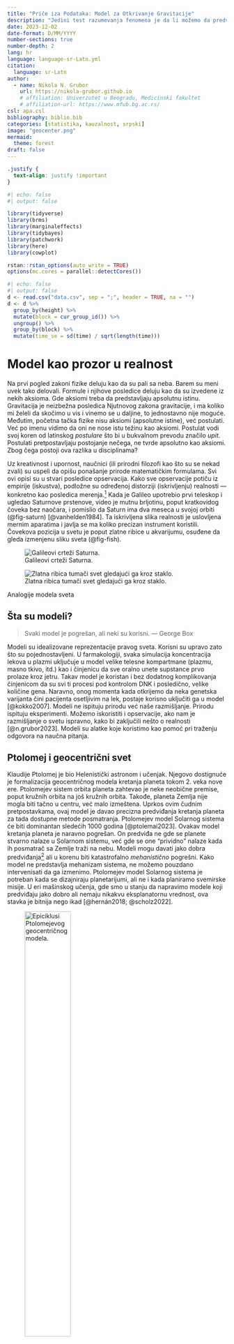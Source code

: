 ```yaml
---
title: "Priče iza Podataka: Model za Otkrivanje Gravitacije"
description: "Jedini test razumevanja fenomena je da li možemo da predvidimo ishod naše intervencije. Ptolomejevim geocentričnim modelom Solarnog sistema nikad ne bismo mogli da sletimo na mesec, ali Keplerovim modelom --- da. Možemo li osnovnoškolskim znanjem da smislimo eksperiment i modelom otkrijemo lokalno gravitaciono ubrzanje u Beogradu?"
date: 2023-12-02
date-format: D/MM/YYYY
number-sections: true
number-depth: 2
lang: hr
language: language-sr-Latn.yml
citation:
  language: sr-Latn
author:
  - name: Nikola N. Grubor
    url: https://nikola-grubor.github.io
    # affiliation: Univerzutet u Beogradu, Medicinski fakultet
    # affiliation-url: https://www.mfub.bg.ac.rs/
csl: apa.csl
bibliography: biblio.bib
categories: [statistika, kauzalnost, srpski]
image: "geocenter.png"
mermaid: 
  theme: forest
draft: false
---
```


```css
.justify {
  text-align: justify !important
}
```

```r
#| echo: false
#| output: false

library(tidyverse)
library(brms)
library(marginaleffects)
library(tidybayes)
library(patchwork)
library(here)
library(cowplot)

rstan::rstan_options(auto_write = TRUE)
options(mc.cores = parallel::detectCores())
```

```r
#| echo: false
#| output: false
d <- read.csv("data.csv", sep = ";", header = TRUE, na = "")
d <- d %>%
  group_by(height) %>% 
  mutate(block = cur_group_id()) %>% 
  ungroup() %>% 
  group_by(block) %>% 
  mutate(time_se = sd(time) / sqrt(length(time)))

```

# Model kao prozor u realnost {.justify}

Na prvi pogled zakoni fizike deluju kao da su pali sa neba. Barem su meni uvek tako delovali. Formule i njihove posledice deluju kao da su izvedene iz nekih aksioma. Gde aksiomi treba da predstavljaju apsolutnu istinu. Gravitacija je neizbežna posledica Njutnovog zakona gravitacije, i ma koliko mi želeli da skočimo u vis i vinemo se u daljine, to jednostavno nije moguće. Međutim, početna tačka fizike nisu aksiomi (apsolutne istine), već postulati. Već po imenu vidimo da oni ne nose istu težinu kao aksiomi. Postulat vodi svoj koren od latinskog *postulare* što bi u bukvalnom prevodu značilo *upit*. Postulati pretpostavljaju postojanje nečega, ne tvrde apsolutno kao aksiomi. Zbog čega postoji ova razlika u disciplinama?

Uz kreativnost i upornost, naučnici (ili prirodni filozofi kao što su se nekad zvali) su uspeli da opišu ponašanje prirode matematičkim formulama. Svi ovi opisi su u stvari posledice opservacija. Kako sve opservacije potiču iz empirije (iskustva), podložne su određenoj distorziji (iskrivljenju) realnosti --- konkretno kao posledica merenja.[^1] Kada je Galileo upotrebio prvi teleskop i ugledao Saturnove prstenove, video je mutnu brljotinu, poput kratkovidog čoveka bez naočara, i pomislio da Saturn ima dva meseca u svojoj orbiti (@fig-saturn) [@vanhelden1984]. Ta iskrivljena slika realnosti je uslovljena mernim aparatima i javlja se ma koliko precizan instrument koristili. Čovekova pozicija u svetu je poput zlatne ribice u akvarijumu, osuđene da gleda izmenjenu sliku sveta (@fig-fish).

[^1]: Možda deluje da kao da tvrdim da su opservacije nekako inferiorni oblik saznanja. Naprotiv, eksperimenti i opservacije su preko potrebni ljudskom saznanju. Čovekov mozak ume veoma lako da se prevari --- da umisli veze tamo gde one ne postoje. Eksperimenti nam omogućavaju da proverimo naše teorije. I često, ako se rezultati ne poklapaju, možemo da unapredimo naše ideje.

::: {#fig-models}
![Galileovi crteži Saturna.](saturn.jpeg){#fig-saturn}

![Zlatna ribica tumači svet gledajući ga kroz staklo.](fish.jpg){#fig-fish}

Analogije modela sveta
:::

## Šta su modeli?

> Svaki model je pogrešan, ali neki su korisni. --- George Box

Modeli su idealizovane reprezentacije pravog sveta. Korisni su upravo zato što su pojednostavljeni. U farmakologiji, svaka simulacija koncentracija lekova u plazmi uključuje u model velike telesne kompartmane (plazmu, masno tkivo, itd.) kao i činjenicu da sve oralno unete supstance prvo prolaze kroz jetru. Takav model je koristan i bez dodatnog komplikovanja činjenicom da su svi ti procesi pod kontrolom DNK i posledično, velike količine gena. Naravno, onog momenta kada otkrijemo da neka genetska varijanta čini pacijenta osetljivim na lek, postaje korisno uključiti ga u model [@kokko2007]. Modeli ne ispituju prirodu već naše razmišljanje. Prirodu ispituju eksperimenti. Možemo iskoristiti i opservacije, ako nam je razmišljanje o svetu ispravno, kako bi zaključili nešto o realnosti [@n.grubor2023]. Modeli su alatke koje koristimo kao pomoć pri traženju odgovora na naučna pitanja.

## Ptolomej i geocentrični svet

Klaudije Ptolomej je bio Helenistički astronom i učenjak. Njegovo dostignuće je formalizacija geocentričnog modela kretanja planeta tokom 2. veka nove ere. Ptolomejev sistem orbita planeta zahtevao je neke neobične premise, poput kružnih orbita na još kružnih orbita. Takođe, planeta Zemlja nije mogla biti tačno u centru, već malo izmeštena. Uprkos ovim čudnim pretpostavkama, ovaj model je davao precizna predviđanja kretanja planeta za tada dostupne metode posmatranja. Ptolomejev model Solarnog sistema će biti dominantan sledećih 1000 godina [@ptolemai2023]. Ovakav model kretanja planeta je naravno pogrešan. On predviđa ne gde se planete stvarno nalaze u Solarnom sistemu, već gde se one "prividno" nalaze kada ih posmatrač sa Zemlje traži na nebu. Modeli mogu davati jako dobra predviđanja[^2] ali u korenu biti katastrofalno *mehanistično* pogrešni. Kako model ne predstavlja mehanizam sistema, ne možemo pouzdano intervenisati da ga izmenimo. Ptolomejev model Solarnog sistema je potreban kada se dizajniraju planetarijumi, ali ne i kada planiramo svemirske misije. U eri mašinskog učenja, gde smo u stanju da napravimo modele koji predviđaju jako dobro ali nemaju nikakvu eksplanatornu vrednost, ova stavka je bitnija nego ikad [@hernán2018; @scholz2022].

[^2]: U industriji je često predikcija cilj sam po sebi (npr. koji tip osobe će kliknuti na reklamu koja mu je servirana). Međutim, istraživači bi trebalo da teže nekom razumevanju sveta. Kada imamo kauzalni model, onda možemo da planiramo intervencije, tj. šta će se desiti ako utičemo na sistem. Oba cilja su korisna, sve zavisi od konteksta.

![Epiciklusi Ptolomejevog geocentričnog modela.](geocenter.png){width="50%"}

# Primer: Gravitaciono ubrzanje u Beogradu {.justify}

### Lokalno gravitaciono ubrzanje

Stvari koje imaju masu utiču na okolinu preko gravitacionog polja. Što je veća masa to je jača sila privlačenja koja deluje između dva tela. Kako naša planeta nije savršena sfera, privlačna sila neće svuda na Zemlji biti ista. Odradićemo mali eksperiment da pokušamo da je odredimo.[^3]^,^[^4]

[^3]: Sumnjam da ćemo imati dovoljno podataka da precizno odredimo lokalnu gravitacionu kanstantu, ali barem možemo da otkrijemo koliko precizni možemo da budemo.

[^4]: Inspiracija za ovaj eksperiment dolazi iz veoma kvalitetnog članka o principijelnom modeliranju od @betancourt2019.

### Ideja eksperimenta

Sve što je potrebno je:

-   neka stvar koju ćemo puštati da padne više puta
-   štoperica
-   metar

Našao sam najobičniju tenisku lopticu, mada može bilo šta izdržljivo da posluži. Zatim sam izmerio četiri različite visine u stanu i puštao loptu da pada sa različitih visina dok mi nije dosadilo, mereći vreme do udara o pod štopericom. Više podataka je uvek bolje --- napravio sam 51 opservaciju.

### Proces koji generiše podatke

Interesantno je da se u ovom procesu padanja tela na pod krije informacija o tome koliko jako deluje gravitacija na našoj planeti. Bilo koji proces koji stvara podatke nazivamo "procesom koji generiše podatke" (engl. *data generating process*). Informacija o gravitacionom ubrzanju je skrivena u nekom odnosu vremena i visine. Jedini način da smisleno povežemo ove dve vrednosti je ako prvo imamo razumnu teoriju. To nas vraća u osnovnu školu.

## Odakle dolazi formula gravitacije

U osnovnoj školi smo naučili da telo u da se visina tela u slobodnom padu može izraziti sa (detaljnije izvedeno u [Dodatak 1](#sec-dodatak1)):

$$
h = \frac{1}{2}gt^2
$$ Kako bismo otkrili kakvo je gravitaciono ubrzanje možemo odraditi eksperiment. Bacanje obične loptice sa poznate visine $h$ i merenje vremena pada $t$ nas ostavlja sa jednom nepoznatom: $g$. Ako pravimo model procesa opšte forme $y = f(x)$, odnos možemo izraziti formulom:

$$
t_i = \sqrt\frac{2h_k}{g}, \; \text{za i-to bacanje loptice, i k-tu visinu.}
$$

Sada možemo prikupiti podatke.

## Otkrivanje gravitacionog ubrzanja

U nadi da će se u mojim podacima pronaći informacija o gravitacionom ubrzanju, napravio sam 51 opservaciju vremena potrebnog za slobodan pad sa 4 različite visine. Rezultujući podaci su dati u @tbl-data. Nelinearan odnos je grafički prikazan na [@fig-datagraph]

```r
#| label: tbl-data
#| tbl-cap: "Prikazano je prvih 5 redova podataka iz eksperimenta."
#| echo: false

d %>% ungroup() %>%  select(-c(block, time_se)) %>% 
  rename("vreme_s" = "time", "visina_m" = "height") %>%
  head(5) %>% 
  knitr::kable()
```

```r
#| label: fig-datagraph
#| fig-cap: "Grafički prikaz podataka iz eksperimenta slobodnog pada loptice."
#| echo: false
#| warning: false


d %>% ggplot(aes(x = height, y = time, 
                 ymin = time - time_se, 
                 ymax = time + time_se)) +
  geom_point(shape = 20, alpha = 2/3) +
  geom_smooth(se = T, color = "lightblue", fill = "grey80", method = NULL) +
  labs(
    x = "visina (m)",
    y = "vreme (s)"
  ) +
  theme_cowplot()
```

Merenja nisu najkvalitetnija. Plato koji se javlja za najviše visine je verovatno artefakt neke vrste (greške u merenju usled uticaja refleksa, otpora vazduha, tehnike ispuštanja loptice, itd.). Nastavićemo primer sa ovim podacima, možda se iznenadimo rezultatom.

## Bajesov model gravitacionog ubrzanja

Neću ovde ulaziti u razlike između fekventističkih i Bajesovskih modela. Sve što nam je potrebno da bi nastavili dalje je da definišemo apriornu raspodelu gravitacionog ubrzanja $g$ za Beograd. Bajesov pristup ocenjivanja parametara zahteva od nas da jasno kažemo kakve vrednosti su moguće za $g$.

<!-- $$ -->

<!-- t_i = \sqrt\frac{2h_k}{g} -->

<!-- $$ $$ -->

<!-- g \sim Normal(10, 3) -->

<!-- $$ $$ -->

<!-- \sigma \sim Exponential(1) -->

<!-- $$  -->

<!-- $$ -->

<!-- \gamma \sim Exponential(1) -->

<!-- $$ -->

## Apriorna raspodela gravitacionog ubrzanja

Biranje apriorne raspodele je naučno-istraživačko pitanje i zavisi od ekspertize, tj. poznavanja domena koji se ispituje.[^5] U ovom slučaju, naše pretpostavke o brzini kojom stvari padaju dolaze iz iskustva --- gledali smo mnogo stvari kako padaju. Deluje mi da stvari neće ubrzavati više od 20 m/s (72 km/h) svake sekunde, a znam da verovatno gravitaciono ubrzanje nije blizu 0. Sasvim sigurno je da negativni brojevi nisu mogući. Zbog toga biram normalnu distribuciju centriranu na 10. Apriorna raspodela mogućih vrednosti za $g$ je prikazana na [@fig-prior].

[^5]: Apriorna raspodela i njena uloga u medicinskom zaključivanju su detaljnije opisani u @n.grubor2023a.

```r
#| label: fig-prior
#| fig-cap: "Apriorna raspodela očekivanih vrednosti gravitacionog ubrzanja."
#| echo: false

ggplot() +
  xlim(0, 20) +
  geom_function(fun = dnorm, args = list(mean = 10, sd = 3)) +
  theme_cowplot() +
  labs(title = "Apriorna raspodela g",
       x = expression(g~(m/s^2)),
       y = "gustina")
```

```r
#| echo: false
#| output: false

get_prior(
  formula = bf( time ~ sqrt(2 * height / g), g ~ (1 | height), nl = TRUE),
  data = d
)

# basic g-model
m1 <- brm(
  formula = bf(time ~ sqrt(2 * height / g), g ~ 1, nl = TRUE),
  family = gaussian(),
  data = d,
  prior = c(prior(normal(10, 3), nlpar = "g", lb = 0),
            prior(exponential(1), class = "sigma")),
  warmup = 1000,
  iter = 2000,
  file = here("posts/sr/gravitacija/fits", "m1")
)

m1.1 <- brm(
  formula = bf(time ~ sqrt(2 * height / g), g ~ (1 | height), nl = TRUE),
  family = gaussian(),
  data = d,
  prior = c(prior(normal(10, 3), nlpar = "g", lb = 0),
            prior(exponential(1), class = "sigma")),
  warmup = 1000,
  iter = 2000,
  file = here("posts/sr/gravitacija/fits", "m1.1")
)

m1.2 <- brm(
  formula = bf(time | mi(time_se) ~ sqrt(2 * height / g), g ~ (1 | height), nl = TRUE),
  family = gaussian(),
  data = d,
  prior = c(prior(normal(10, 3), nlpar = "g", lb = 0),
            prior(exponential(1), class = "sigma")),
  warmup = 1000,
  iter = 2000,
  file = here("posts/sr/gravitacija/fits", "m1.2")
)

# model with initial shakiness v0
m2 <- brm(
  formula = bf(time ~ v0 + sqrt((2 * height * g) + v0^2) / g, 
               g ~ 1,
               v0 ~ 1,
               nl = TRUE),
  family = gaussian(),
  data = d,
  prior = c(prior(normal(10, 2), nlpar = "g", lb = 0),
            prior(normal(0, 0.5), nlpar = "v0", lb = 0),
            prior(exponential(1), class = "sigma")),
  warmup = 1000,
  iter = 4000,
  save_pars = save_pars(latent = TRUE),
  control = list(adapt_delta = 0.99),
  file = here("posts/sr/gravitacija/fits", "m2")
)

# hierarchical variation
m2.1 <- brm(
  formula = bf(time ~ v0 + sqrt((2 * height * g) + v0^2) / g, 
               g ~ (1 | height),
               v0 ~ 1,
               nl = TRUE),
  family = gaussian(),
  data = d,
  prior = c(prior(normal(10, 2), nlpar = "g", lb = 0),
            prior(normal(0, 0.5), nlpar = "v0", lb = 0),
            prior(exponential(1), class = "sigma")),
  warmup = 1000,
  iter = 4000,
  save_pars = save_pars(latent = TRUE),
  control = list(adapt_delta = 0.99),
  file = here("posts/sr/gravitacija/fits", "m2.1")
)
```

## Rezultati

Iskreno, nisam očekivao da ćemo sa samo 51 opservacijom (i to poprilično traljavim) moći ovako precizno da odredimo gravitaciono ubrzanje. Procena parametra $g$ je data u [@tbl-fixedef] pod nazivom `g_Intercept`. Možemo uporediti naš rezultat ($\hat g = 9.808 \; m/s^2$) sa procenom Formule za Internacionalnu Procenu Gravitacije [@theoreti2023] koja nam daje vrednost lokalnog gravitacionog ubrzanja u Beogradu od $g = 9.806 \; m/s^2$. Iznenađujuće, rezultat uopšte nije mnogo drugačiji od ovog!

```r
#| echo: false
#| label: tbl-fixedef
#| tbl-cap: "Rezultat modela. `Estimate` je najbolja procena parametra. `Q2.5` i `Q97.5` su kvantili."


fixef(m1.1) %>% knitr::kable()
```

Posteriorna distribucija je prikazana grafički na [@fig-update]. Parametar je dosta nesiguran (širina aposteriorne distribucije) ali je većina verovatnoće koncentrisana oko najverovatnije vrednosti. Kada je model video podatke dodelio je parametru $g$ vrednosti koje su konzistentne sa podacima iz našeg eksperimenta.

```r
#| label: fig-update
#| fig-cap: "Odnos apriorne i aposteriorne distribucije."
#| echo: false

m1.1 %>%
  spread_draws(b_g_Intercept) %>%
  ggplot(aes(x = b_g_Intercept)) +
  xlim(0, 20) +
  stat_function(fun = dnorm, args = list(mean = 10, sd = 3), 
                geom = "polygon", alpha = 1/3, color = "grey60", fill = "grey90",
                linetype = 2) +
  stat_halfeye(alpha = 2/3, fill = "lightblue") +
  annotate("text", x = 5, y = 0.125, label = "Apriorna", size = 5) +
  annotate("text", x = 13, y = 0.5, label = "Aposteriorna", size = 5,
           color = "lightblue") +
  labs(
    x = expression(g~(m/s^2)),
    y = "Verovatnoća"
  ) + ggtitle("Ažuriranje apriorne raspodele") +
  theme_cowplot()
```

```r
#| echo: false
#| include: false
predictions(m1.1, newdata = d)
```

```r
#| echo: false
#| include: false
#| label: fig-parameter
#| fig-subcap: "Lorem ipsum."
#| fig-width: 8

p1 <- m1 %>%
  spread_draws(b_g_Intercept) %>%
  ggplot(aes(x = b_g_Intercept)) +
  stat_halfeye(alpha = 2/3, fill = "lightblue") +
  labs(
    x = expression(g~(m/s^2)),
    y = "Verovatnoća"
  ) + ggtitle("Nelinearni model") +
  theme_cowplot()

p2 <- m1.1 %>%
  spread_draws(b_g_Intercept) %>%
  ggplot(aes(x = b_g_Intercept)) +
  stat_halfeye(alpha = 2/3, fill = "lightblue") +
  labs(
    x = expression(g~(m/s^2)),
    y = "Verovatnoća"
  ) + ggtitle("Nelinearni hijarhiski model") +
  theme_cowplot()

(p1 + p2) +
  plot_annotation(title = "Procenjeno gravitaciono ubrzanje",
                  caption = "Na osnovu 51 opservacije iz moje sobe.") +
  theme_cowplot()

# get_variables(m2)

# m2 %>%
#   gather_draws(`b_.*`, regex = TRUE) %>% 
#   ggplot(aes(x = .value)) +
#   stat_halfeye() +
#   facet_wrap(~.variable, scales = "free")
# 
# m1.1 %>% 
#   spread_draws(b_g_Intercept) %>% 
#   ggplot(aes(x = b_g_Intercept)) +
#   stat_halfeye()

# model checks

# loo.m1 <- loo(m1)
# loo.m1.1 <- loo(m1.1)
# loo.m1.2 <- loo(m1.2)
# loo.m2 <- loo(m2)
# loo.m2.1 <- loo(m2.1)
# 
# loo_compare(loo.m1, loo.m1.1, loo.m1.2, loo.m2, loo.m2.1)
```

# Zaključak {.justify}

Ovo je u suštini bio pregled naučnog pristupa. Saznali smo šta su modeli i koji su njihovi ciljevi. Definisali smo istraživačko pitanje i šta je proces koji generiše podatke. Zatim smo iskoristili znanje o gravitaciji iz osnovne škole kako bi znali kakav eksperiment treba da konstruišemo. Naš eksperiment je napravio mogućnost da se ispolji proces koji generiše podatke. Zatim smo taj proces ispitali kako bi procenili kakvo je lokalno gravitaciono ubrzanje.

::: callout-note
# Rezime

-   Naučni modeli su prozor u funkcionisanje sveta
-   Predviđanje i razumevanje su dva različita cilja
-   Prirodni fenomeni su procesi koji generišu podatke
-   Potrebna nam je teorija pre nego što započnemo ispitivanje
-   Procesi koji generišu podatke kriju informacije o svetu
:::

# Dodaci {.justify}

### Dodatak 1: Izvođenje formula gravitacionog ubrzanja {#sec-dodatak1}

Pređeni put $s$ je jednak proizvodu srednje brzine $\bar v$ i vremenu $t$ tokom kog se telo kretalo tom brzinom.

$$
s = \bar v t
$$

Srednja brzina $\bar v$, tokom ravnomernog kretanja je jednaka $\frac{\Delta v}{\Delta t}$. Tako da:

$$
s = \frac{v_0 + v}{2}t
$$

Ako predstavimo gravitacionu ubrzanje $g$ kao promenu brzine $v$ u jedinici vremena $t$, onda je:

$$
g = \frac{\Delta v}{\Delta t} 
$$ Ako je telo krenulo da pada iz mirovanja onda mozemo da zanemarimo $v_0$ u obe jednačine. Takođe, ako nas interesuje $g$ u jediničnom vremenu (tj. trenutku) mozemo da zanemarimo i početno vreme $t_0$. Tako je onda:

$$
s = \frac{\not v_0 + v}{2}t \rightarrow s = \frac{v}{2}t
$$ $$
g = \frac{\Delta v}{\Delta t} = \frac{v - \not v_0}{t - \not t_0} \rightarrow 
g = \frac{v}{t} \rightarrow v = gt
$$ Kako bi dobili jednačinu slobodnog pada sa visine $h$:

$$
h = \frac{gt}{2}t = \frac{gt^2}{2}
$$ Pošto nas zanima nepoznato gravitaciono ubrazanje $g$, možemo ga izraziti preko vremena kao:

$$
t = \sqrt\frac{2h}{g}
$$

Ovaj izraz je odgovarajuć jer će naša zavisna varijabla $y$ biti jednaka svakoj realizaciji eksperimenta $t_i$, gde je svaki pad $i$ lopte imao svoje izmereno vreme $t$ pada. Nezavisne varijable visina $h$ i gravitaciono ubrzanje $g$ su eksplanatorne.
